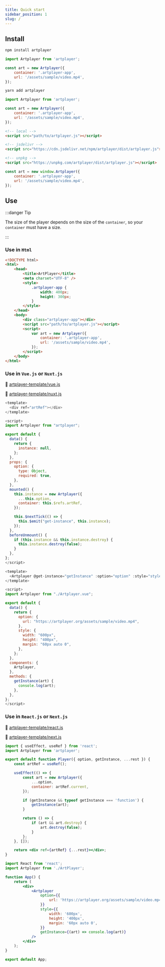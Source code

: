 ```yaml
---
title: Quick start
sidebar_position: 1
slug: /
---
```



## Install

<Tabs>
<TabItem value="npm" label="npm">

```bash
npm install artplayer
```

```js showLineNumbers
import Artplayer from 'artplayer';

const art = new Artplayer({
    container: '.artplayer-app',
    url: '/assets/sample/video.mp4',
});
```

</TabItem>
<TabItem value="yarn" label="yarn">

```bash
yarn add artplayer
```

```js showLineNumbers
import Artplayer from 'artplayer';

const art = new Artplayer({
    container: '.artplayer-app',
    url: '/assets/sample/video.mp4',
});
```

</TabItem>
<TabItem value="script" label="script">

```html showLineNumbers
<!-- local -->
<script src="path/to/artplayer.js"></script>

<!-- jsdelivr -->
<script src="https://cdn.jsdelivr.net/npm/artplayer/dist/artplayer.js"></script>

<!-- unpkg -->
<script src="https://unpkg.com/artplayer/dist/artplayer.js"></script>
```

```js showLineNumbers
const art = new window.Artplayer({
    container: '.artplayer-app',
    url: '/assets/sample/video.mp4',
});
```

</TabItem>
</Tabs>

## Use

:::danger Tip

The size of the player depends on the size of the `container`, so your `container` must have a size.

:::

### Use in `Html`

```html showLineNumbers title="index.html"
<!DOCTYPE html>
<html>
    <head>
        <title>ArtPlayer</title>
        <meta charset="UTF-8" />
        <style>
            .artplayer-app {
                width: 400px;
                height: 300px;
            }
        </style>
    </head>
    <body>
        <div class="artplayer-app"></div>
        <script src="path/to/artplayer.js"></script>
        <script>
            var art = new Artplayer({
                container: '.artplayer-app',
                url: '/assets/sample/video.mp4',
            });
        </script>
    </body>
</html>
```

### Use in `Vue.js` or `Nuxt.js`

<Tabs>
<TabItem value="Vue.js" label="Vue.js Template">

🚀 [artplayer-template/vue.js](https://github.com/zhw2590582/ArtPlayer/tree/master/packages/artplayer-template/vue.js)

</TabItem>
<TabItem value="Nuxt.js" label="Nuxt.js Template">

🚀 [artplayer-template/nuxt.js](https://github.com/zhw2590582/ArtPlayer/tree/master/packages/artplayer-template/nuxt.js)

</TabItem>
</Tabs>

<Tabs>
<TabItem value="Artplayer.vue" label="Artplayer.vue">

```js showLineNumbers title="Artplayer.vue"
<template>
  <div ref="artRef"></div>
</template>

<script>
import Artplayer from "artplayer";

export default {
  data() {
    return {
      instance: null,
    };
  },
  props: {
    option: {
      type: Object,
      required: true,
    },
  },
  mounted() {
    this.instance = new Artplayer({
      ...this.option,
      container: this.$refs.artRef,
    });

    this.$nextTick(() => {
      this.$emit("get-instance", this.instance);
    });
  },
  beforeUnmount() {
    if (this.instance && this.instance.destroy) {
      this.instance.destroy(false);
    }
  },
};
</script>
```

</TabItem>
<TabItem value="App.vue" label="App.vue">

```js showLineNumbers title="App.vue"
<template>
  <Artplayer @get-instance="getInstance" :option="option" :style="style" />
</template>

<script>
import Artplayer from "./Artplayer.vue";

export default {
  data() {
    return {
      option: {
        url: "https://artplayer.org/assets/sample/video.mp4",
      },
      style: {
        width: "600px",
        height: "400px",
        margin: "60px auto 0",
      },
    };
  },
  components: {
    Artplayer,
  },
  methods: {
    getInstance(art) {
      console.log(art);
    },
  },
};
</script>
```

</TabItem>
</Tabs>

### Use in `React.js` or `Next.js`

<Tabs>
<TabItem value="React.js" label="React.js Template">

🚀 [artplayer-template/react.js](https://github.com/zhw2590582/ArtPlayer/tree/master/packages/artplayer-template/react.js)

</TabItem>
<TabItem value="Next.js" label="Next.js Template">

🚀 [artplayer-template/next.js](https://github.com/zhw2590582/ArtPlayer/tree/master/packages/artplayer-template/next.js)

</TabItem>
</Tabs>

<Tabs>
<TabItem value="ArtPlayer.jsx" label="ArtPlayer.jsx">

```jsx showLineNumbers title="ArtPlayer.jsx"
import { useEffect, useRef } from 'react';
import Artplayer from 'artplayer';

export default function Player({ option, getInstance, ...rest }) {
    const artRef = useRef();

    useEffect(() => {
        const art = new Artplayer({
            ...option,
            container: artRef.current,
        });

        if (getInstance && typeof getInstance === 'function') {
            getInstance(art);
        }

        return () => {
            if (art && art.destroy) {
                art.destroy(false);
            }
        };
    }, []);

    return <div ref={artRef} {...rest}></div>;
}
```

</TabItem>
<TabItem value="App.jsx" label="App.jsx">

```jsx showLineNumbers title="App.jsx"
import React from 'react';
import Artplayer from './ArtPlayer';

function App() {
    return (
        <div>
            <Artplayer
                option={{
                    url: 'https://artplayer.org/assets/sample/video.mp4',
                }}
                style={{
                    width: '600px',
                    height: '400px',
                    margin: '60px auto 0',
                }}
                getInstance={(art) => console.log(art)}
            />
        </div>
    );
}

export default App;
```

</TabItem>
</Tabs>
